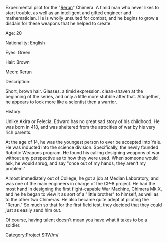 Experimental pilot for the "[[Rerun]]" Chimera. A timid man who never likes to start trouble, as well as an intelligent and gifted engineer and mathematician. He is wholly unsuited for combat, and he begins to grow a disdain for these weapons that he helped to create.

Age: 20

Nationality: English

Eyes: Green

Hair: Brown

Mech: [[Rerun]]

Description:

Short, brown hair. Glasses. a timid expression. clean-shaven at the beginning of the series, and only a little more stubble after that. Altogether, he appears to look more like a scientist then a warrior.

History: 

Unlike Akira or Felecia, Edward has no great sad story of his childhood. He was born in 418, and was sheltered from the atrocities of war by his very rich parents. 

At the age of 14, he was the youngest person to ever be accepted into Yale. He was inducted into the science division. Specifically, the newly founded Robotic Weapons program. He found his calling designing weapons of war without any perspective as to how they were used. When someone would ask, he would shrug, and say "once out of my hands, they aren't my problem." 

Almost immediately out of College, he got a job at Median Laboratory, and was one of the main engineers in charge of the CP-8 project. He had the most hand in designing the first flight-capable War Machine, Chimera Mk.X, and he he began to view it as sort of a "little brother" to himself, as well as to the other two Chimeras. He also became quite adept at piloting the "Rerun." So much so that for the first field test, they decided that they could just as easily send him out. 

Of course, having talent doesn't mean you have what it takes to be a soldier.

[[Category:Project SRW/m/]]